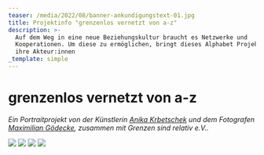 ```yaml
---
teaser: /media/2022/08/banner-ankundigungstext-01.jpg
title: Projektinfo "grenzenlos vernetzt von a-z"
description: >-
  Auf dem Weg in eine neue Beziehungskultur braucht es Netzwerke und
  Kooperationen. Um diese zu ermöglichen, bringt dieses Alphabet Projekte und
  ihre Akteur:innen
_template: simple
---
```


# grenzenlos vernetzt von a-z

*Ein Portraitprojekt von der Künstlerin* *[Anika Krbetschek](www.anikakrb.com)* *und dem Fotografen* *[Maximilian Gödecke](www.max-goedecke.de), zusammen mit Grenzen sind relativ e.V..*

![](/media/2022/08/banner-ankundigungstext-01.jpg)
![](/media/2022/08/banner-ankundigungstext-02.jpg)
![](/media/2022/08/banner-ankundigungstext-03.jpg)
![](/media/2022/08/banner-ankundigungstext-04.jpg)
